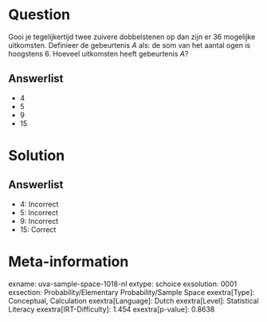 Question
========

Gooi je tegelijkertijd twee zuivere dobbelstenen op dan zijn er 36
mogelijke uitkomsten. Definieer de gebeurtenis *A* als: de som van het
aantal ogen is hoogstens 6. Hoeveel uitkomsten heeft gebeurtenis *A*?

Answerlist
----------

* 4
* 5
* 9
* 15

Solution
========

Answerlist
----------

* 4: Incorrect
* 5: Incorrect
* 9: Incorrect
* 15: Correct

Meta-information
================
exname: uva-sample-space-1018-nl
extype: schoice
exsolution: 0001
exsection: Probability/Elementary Probability/Sample Space
exextra[Type]: Conceptual, Calculation
exextra[Language]: Dutch
exextra[Level]: Statistical Literacy
exextra[IRT-Difficulty]: 1.454
exextra[p-value]: 0.8638
